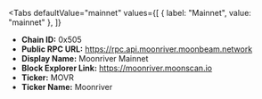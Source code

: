 
<Tabs
 defaultValue="mainnet"
  values={[
    { label: "Mainnet", value: "mainnet" },
  ]}
>
<TabItem value="mainnet">

- **Chain ID:** 0x505
- **Public RPC URL:** https://rpc.api.moonriver.moonbeam.network
- **Display Name:** Moonriver Mainnet
- **Block Explorer Link:** https://moonriver.moonscan.io
- **Ticker:** MOVR
- **Ticker Name:** Moonriver

</TabItem>
</Tabs>
